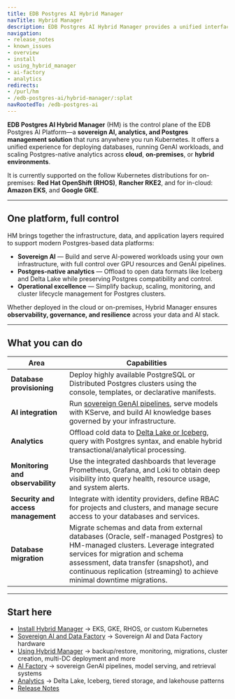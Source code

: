 ```yaml
---
title: EDB Postgres AI Hybrid Manager
navTitle: Hybrid Manager
description: EDB Postgres AI Hybrid Manager provides a unified interface for provisioning and managing PostgreSQL clusters within the EDB Postgres AI platform
navigation:
- release_notes
- known_issues
- overview
- install
- using_hybrid_manager
- ai-factory
- analytics
redirects:
- /purl/hm
- /edb-postgres-ai/hybrid-manager/:splat
navRootedTo: /edb-postgres-ai
---
```


**EDB Postgres AI Hybrid Manager** (HM) is the control plane of the EDB Postgres AI Platform—a **sovereign AI, analytics, and Postgres management solution** that runs anywhere you run Kubernetes.
It offers a unified experience for deploying databases, running GenAI workloads, and scaling Postgres-native analytics across **cloud**, **on-premises**, or **hybrid environments**.

It is currently supported on the follow Kubernetes distributions for on-premises: **Red Hat OpenShift (RHOS)**, **Rancher RKE2**, and for in-cloud: **Amazon EKS**, and **Google GKE**.

---

## One platform, full control

HM brings together the infrastructure, data, and application layers required to support modern Postgres-based data platforms:

-   **Sovereign AI** — Build and serve AI-powered workloads using your own infrastructure, with full control over GPU resources and GenAI pipelines.
-   **Postgres-native analytics** — Offload to open data formats like Iceberg and Delta Lake while preserving Postgres compatibility and control.
-   **Operational excellence** — Simplify backup, scaling, monitoring, and cluster lifecycle management for Postgres clusters.

Whether deployed in the cloud or on-premises, Hybrid Manager ensures **observability, governance, and resilience** across your data and AI stack.

---

## What you can do

| Area                               | Capabilities                                                                                                                                                                                                                                                                        |
| ---------------------------------- | ----------------------------------------------------------------------------------------------------------------------------------------------------------------------------------------------------------------------------------------------------------------------------------- |
| **Database provisioning**          | Deploy highly available PostgreSQL or Distributed Postgres clusters using the console, templates, or declarative manifests.                                                                                                                                                         |
| **AI integration**                 | Run [sovereign GenAI pipelines](ai-factory/), serve models with KServe, and build AI knowledge bases governed by your infrastructure.                                                                                                                                               |
| **Analytics**                      | Offload cold data to [Delta Lake or Iceberg](analytics/), query with Postgres syntax, and enable hybrid transactional/analytical processing.                                                                                                                                        |
| **Monitoring and observability**   | Use the integrated dashboards that leverage Prometheus, Grafana, and Loki to obtain deep visibility into query health, resource usage, and system alerts.                                                                                                                           |
| **Security and access management** | Integrate with identity providers, define RBAC for projects and clusters, and manage secure access to your databases and services.                                                                                                                                                  |
| **Database migration**             | Migrate schemas and data from external databases (Oracle, self-managed Postgres) to HM-managed clusters. Leverage integrated services for migration and schema assessment, data transfer (snapshot), and continuous replication (streaming) to achieve minimal downtime migrations. |

---

## Start here

-   [Install Hybrid Manager](./install) → EKS, GKE, RHOS, or custom Kubernetes
-   [Sovereign AI and Data Factory](./system) → Sovereign AI and Data Factory hardware
-   [Using Hybrid Manager](./using_hybrid_manager) → backup/restore, monitoring, migrations, cluster creation, multi-DC deployment and more
-   [AI Factory](./ai-factory) → sovereign GenAI pipelines, model serving, and retrieval systems
-   [Analytics](./analytics) → Delta Lake, Iceberg, tiered storage, and lakehouse patterns
-   [Release Notes](./release_notes)

